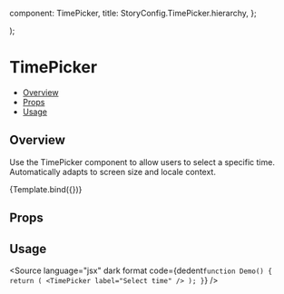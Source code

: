 
  component: TimePicker,
  title: StoryConfig.TimePicker.hierarchy,
};

<Meta title={meta.title} component={meta.component} />

  <LocalizationProvider dateAdapter={AdapterMoment}>
    <TimePicker {...args} />
  </LocalizationProvider>
);

# TimePicker

- [Overview](#overview)
- [Props](#props)
- [Usage](#usage)

## Overview

Use the TimePicker component to allow users to select a specific time. Automatically adapts to screen size and locale context.

<Canvas>
  <Story
    name="Overview"
    args={{
      label: 'TimePicker',
      ampm: true,
      disabled: false,
      disableFuture: false,
      disablePast: false,
      ampm: true,
      minutesStep: 1,
      views: ['hours', 'minutes', 'seconds'],
    }}
  >
    {Template.bind({})}
  </Story>
</Canvas>

## Props

<ArgsTable story="Overview" />

## Usage

<Source
  language="jsx"
  dark
  format
  code={dedent`
function Demo() {
  return (
    <TimePicker label="Select time" />
  );
}
`}
/>

